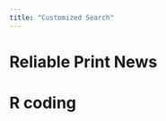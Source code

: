 ```yaml
---
title: "Customized Search"
---
```


# Reliable Print News

<script async src="https://cse.google.com/cse.js?cx=c5774b2e3698446e9">
</script>
<div class="gcse-search"></div>

# R coding

<script async src="https://cse.google.com/cse.js?cx=b6759996a21c24792">
</script>
<div class="gcse-search"></div>